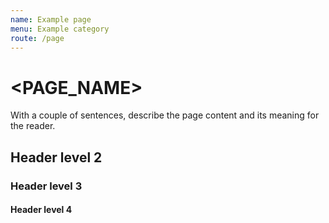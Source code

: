 ```yaml
---
name: Example page
menu: Example category
route: /page
---
```

<!---
With the above settings, page name will be "Example page", its path will be hds.hel.fi/page and it will be a subitem of the "Example category" in the site navigation.
-->

<!---
Import all the needed components from HDS libraries.
-->

<!---
Import documentation specific components. You can view what is available in /site/src/components/ folder.
-->

# <PAGE_NAME>

<LargeParagraph>
    With a couple of sentences, describe the page content and its meaning for the reader.
</LargeParagraph>

<!---
If you want to add more introductory content, you can do that below LargeParagraph section. Keep this relatively short and simple.
-->

## Header level 2
<!---
Add your content here. Note, to comply with site accessibility requirements, do not skip heading levels. After header level 2, the next should be header level 3, and so on.
-->

### Header level 3
<!---
Add your content here. Note, to comply with site accessibility requirements, do not skip heading levels. After header level 2, the next should be header level 3, and so on.
-->

#### Header level 4
<!---
Add your content here. Note, to comply with site accessibility requirements, do not skip heading levels. After header level 2, the next should be header level 3, and so on.
-->